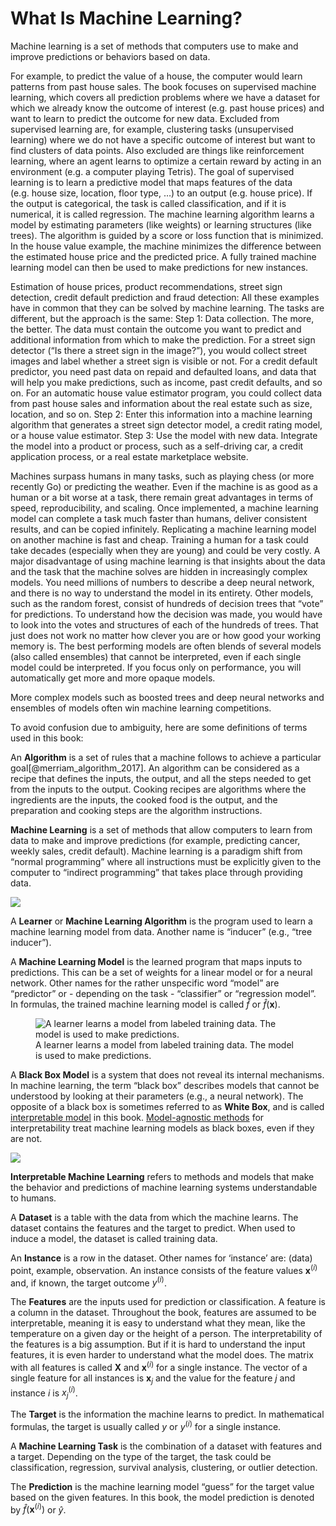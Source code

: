 # What Is Machine Learning?

Machine learning is a set of methods that computers use to make and improve predictions or behaviors based on data.

For example, to predict the value of a house, the computer would learn patterns from past house sales.
The book focuses on supervised machine learning, which covers all prediction problems where we have a dataset for which we already know the outcome of interest (e.g. past house prices) and want to learn to predict the outcome for new data.
Excluded from supervised learning are, for example, clustering tasks (unsupervised learning) where we do not have a specific outcome of interest but want to find clusters of data points.
Also excluded are things like reinforcement learning, where an agent learns to optimize a certain reward by acting in an environment (e.g. a computer playing Tetris).
The goal of supervised learning is to learn a predictive model that maps features of the data (e.g. house size, location, floor type, ...) to an output (e.g. house price).
If the output is categorical, the task is called classification, and if it is numerical, it is called regression.
The machine learning algorithm learns a model by estimating parameters (like weights) or learning structures (like trees).
The algorithm is guided by a score or loss function that is minimized.
In the house value example, the machine minimizes the difference between the estimated house price and the predicted price.
A fully trained machine learning model can then be used to make predictions for new instances.

Estimation of house prices, product recommendations, street sign detection, credit default prediction and fraud detection:
All these examples have in common that they can be solved by machine learning.
The tasks are different, but the approach is the same:
Step 1: Data collection.
The more, the better.
The data must contain the outcome you want to predict and additional information from which to make the prediction.
For a street sign detector ("Is there a street sign in the image?"), you would collect street images and label whether a street sign is visible or not.
For a credit default predictor, you need past data on repaid and defaulted loans, and data that will help you make predictions, such as income, past credit defaults, and so on.
For an automatic house value estimator program, you could collect data from past house sales and information about the real estate such as size, location, and so on.
Step 2: Enter this information into a machine learning algorithm that generates a street sign detector model, a credit rating model, or a house value estimator.
Step 3: Use the model with new data.
Integrate the model into a product or process, such as a self-driving car, a credit application process, or a real estate marketplace website.

Machines surpass humans in many tasks, such as playing chess (or more recently Go) or predicting the weather.
Even if the machine is as good as a human or a bit worse at a task, there remain great advantages in terms of speed, reproducibility, and scaling.
Once implemented, a machine learning model can complete a task much faster than humans, deliver consistent results, and can be copied infinitely.
Replicating a machine learning model on another machine is fast and cheap.
Training a human for a task could take decades (especially when they are young) and could be very costly.
A major disadvantage of using machine learning is that insights about the data and the task that the machine solves are hidden in increasingly complex models.
You need millions of numbers to describe a deep neural network, and there is no way to understand the model in its entirety.
Other models, such as the random forest, consist of hundreds of decision trees that "vote" for predictions.
To understand how the decision was made, you would have to look into the votes and structures of each of the hundreds of trees.
That just does not work no matter how clever you are or how good your working memory is.
The best performing models are often blends of several models (also called ensembles) that cannot be interpreted, even if each single model could be interpreted.
If you focus only on performance, you will automatically get more and more opaque models.
<!--
Just take a look at [interviews with winners on the kaggle.com machine learning competition platform](http://blog.kaggle.com/):
-->

More complex models such as boosted trees and deep neural networks and ensembles of models often win machine learning competitions. 

To avoid confusion due to ambiguity, here are some definitions of terms used in this book:

An **Algorithm** is a set of rules that a machine follows to achieve a particular goal[@merriam_algorithm_2017].
An algorithm can be considered as a recipe that defines the inputs, the output, and all the steps needed to get from the inputs to the output.
Cooking recipes are algorithms where the ingredients are the inputs, the cooked food is the output, and the preparation and cooking steps are the algorithm instructions.


**Machine Learning** is a set of methods that allow computers to learn from data to make and improve predictions (for example, predicting cancer, weekly sales, credit default).
Machine learning is a paradigm shift from "normal programming" where all instructions must be explicitly given to the computer to "indirect programming" that takes place through providing data.

![](./images/programing-ml.jpg)

A **Learner** or **Machine Learning Algorithm** is the program used to learn a machine learning model from data.
Another name is "inducer" (e.g., "tree inducer").


A **Machine Learning Model** is the learned program that maps inputs to predictions.
This can be a set of weights for a linear model or for a neural network.
Other names for the rather unspecific word "model" are "predictor" or - depending on the task - "classifier" or "regression model".
In formulas, the trained machine learning model is called $\hat{f}$ or $\hat{f}(\mathbf{x})$.

![A learner learns a model from labeled training data. The model is used to make predictions.](./images/learner.jpg)


A **Black Box Model** is a system that does not reveal its internal mechanisms.
In machine learning, the term "black box" describes models that cannot be understood by looking at their parameters (e.g., a neural network).
The opposite of a black box is sometimes referred to as **White Box**, and is called [interpretable model](#simple) in this book.
[Model-agnostic methods](#agnostic) for interpretability treat machine learning models as black boxes, even if they are not.


![](./images/iml.jpg)


**Interpretable Machine Learning** refers to methods and models that make the behavior and predictions of machine learning systems understandable to humans.


A **Dataset** is a table with the data from which the machine learns.
The dataset contains the features and the target to predict.
When used to induce a model, the dataset is called training data.

An **Instance** is a row in the dataset.
Other names for 'instance' are: (data) point, example, observation.
An instance consists of the feature values $\mathbf{x}^{(i)}$ and, if known, the target outcome $y^{(i)}$.

The **Features** are the inputs used for prediction or classification.
A feature is a column in the dataset.
Throughout the book, features are assumed to be interpretable, meaning it is easy to understand what they mean, like the temperature on a given day or the height of a person.
The interpretability of the features is a big assumption.
But if it is hard to understand the input features, it is even harder to understand what the model does.
The matrix with all features is called $\mathbf{X}$ and $\mathbf{x}^{(i)}$ for a single instance.
The vector of a single feature for all instances is $\mathbf{x}_j$ and the value for the feature $j$ and instance $i$ is $x^{(i)}_j$.

The **Target** is the information the machine learns to predict.
In mathematical formulas, the target is usually called $y$ or $y^{(i)}$ for a single instance.

A **Machine Learning Task** is the combination of a dataset with features and a target.
Depending on the type of the target, the task could be classification, regression, survival analysis, clustering, or outlier detection.

The **Prediction** is the machine learning model "guess" for the target value based on the given features.
In this book, the model prediction is denoted by $\hat{f}(\mathbf{x}^{(i)})$ or $\hat{y}$.


